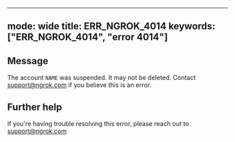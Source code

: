 
---
mode: wide
title: ERR_NGROK_4014
keywords: ["ERR_NGROK_4014", "error 4014"]
---

## Message
The account `NAME` was suspended. It may not be deleted. Contact support@ngrok.com if you believe this is an error.




## Further help
If you're having trouble resolving this error, please reach out to [support@ngrok.com](mailto:support@ngrok.com?subject=Help%20with%20ERR_NGROK_4014)

